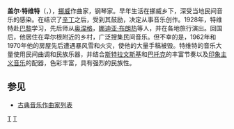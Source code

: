 {{BLP unsourced}}
{{Infobox classical
| 中文名 = 特维特
| 画像 = Geirr tveitt3.jpg
| 附注 =  
| 原文名 = Geirr Tveitt
| 国别 = 挪威
| 出生日期 = 1908年10月19日
| 出生地 = 卑尔根
| 逝世日期 = 1981年2月1日(72歲)
| 逝世地 = 奥斯陆
| 所属时期 = 20世纪
| 所属乐派 = 
| 擅长作品类型 = 管弦乐，钢琴曲
| 代表作 = 六部钢琴协奏曲（有三部遗失），两首菲德尔协奏曲，管弦乐《太阳神交响曲》《100首哈当厄尔旋律》，钢琴曲《50首哈当厄尔旋律》
| 师从 = [[奥涅格|奥涅格]]，[[维雷兹|维雷兹]]，[[维拉-罗伯斯|维拉-罗伯斯]]，[[娜迪亚·布朗热|娜迪亚·布朗热]]
| 学生 = 
| 官方网站 = 
}}

'''盖尔·特维特'''（{{lang-no|'''Geirr Tveitt'''}}，{{bd|1908年|10月19日|1981年|2月1日}}），[[挪威|挪威]]作曲家，钢琴家。早年生活在挪威乡下，深受当地民间音乐的感染。在结识了[[辛丁|辛丁]]之后，受到其鼓励，决定从事音乐创作。1928年，特维特赴[[巴黎|巴黎]]学习，先后师从[[奥涅格|奥涅格]]，[[娜迪亚·布朗热|娜迪亚·布朗热]]等人，并在各地旅行演出。回国后，他居住在卑尔根附近的乡村，广泛搜集民间音乐。但不幸的是，1962年和1970年他的房屋先后遭遇暴风雪和火灾，使他的大量手稿被毁。特维特的音乐大量使用民间曲调和民族乐器，并结合[[斯特拉文斯基|斯特拉文斯基]]和[[巴托克|巴托克]]的丰富节奏以及[[印象主义音乐|印象主义音乐]]的配器，色彩丰富，具有强烈的民族性。

==参见==
* [[古典音乐作曲家列表|古典音乐作曲家列表]]


{{Authority control}}
[[Category:挪威作曲家|T]]
[[Category:20世纪作曲家|T]]